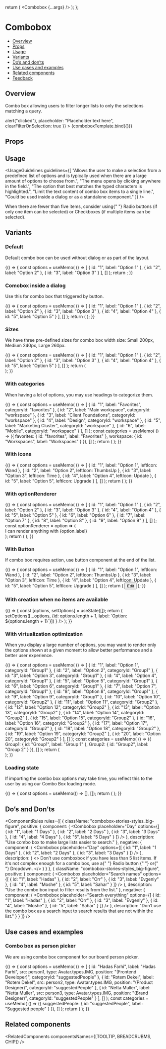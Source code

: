 
<Meta title="Inputs/Combo box" component={Combobox} />

<!--- Component template -->

  return (
    <DialogContentContainer>
      <Combobox {...args} />
    </DialogContentContainer>
  );
};

<!--- Component documentation -->

# Combobox

- [Overview](#overview)
- [Props](#props)
- [Usage](#usage)
- [Variants](#variants)
- [Do’s and don’ts](#dos-and-donts)
- [Use cases and examples](#use-cases-and-examples)
- [Related components](#related-components)
- [Feedback](#feedback)

## Overview

Combo box allowing users to filter longer lists to only the selections matching a query.

<Canvas>
  <Story
    name="Overview"
    args={{
      options: [
        { id: "1", label: "Option 1" },
        { id: "2", label: "Option 2" },
        { id: "3", label: "Option 3" }
      ],
      onClick: () => alert("clicked"),
      placeholder: "Placeholder text here",
      clearFilterOnSelection: true
    }}
  >
    {comboboxTemplate.bind({})}
  </Story>
</Canvas>

## Props

<ArgsTable story="Overview" />

## Usage

<UsageGuidelines
  guidelines={[
    "Allows the user to make a selection from a predefined list of options and is typically used when there are a large amount of options to choose from.",
    "The menu opens by clicking anywhere in the field.",
    "The option that best matches the typed characters is highlighted.",
    "Limit the text content of combo box items to a single line.",
    "Could be used inside a dialog or as a standalone component."
  ]}
/>

<Tip>
  When there are fewer than five items, consider using{" "}
  <Link href="/?path=/docs/inputs-radio-button--overview" size={Link.sizes.SMALL} withoutSpacing>
    Radio buttons
  </Link>
  (if only one item can be selected) or <Link
    href="/?path=/docs/inputs-checkbox--overview"
    size={Link.sizes.SMALL}
    withoutSpacing
  >
    Checkboxes
  </Link>
  (if multiple items can be selected).
</Tip>

## Variants

### Default

Default combo box can be used without dialog or as part of the layout.

<Canvas>
  <Story name="Default" play={defaultPlaySuite}>
    {() => {
      const options = useMemo(
        () => [
          { id: "1", label: "Option 1" },
          { id: "2", label: "Option 2" },
          { id: "3", label: "Option 3" }
        ],
        []
      );
      return <Combobox placeholder="Placeholder text here" options={options} />;
    }}
  </Story>
</Canvas>

### Comobox inside a dialog

Use this for combo box that triggered by button.

<Canvas>
  <Story name="Comobox inside a dialog">
    {() => {
      const options = useMemo(
        () => [
          { id: "1", label: "Option 1" },
          { id: "2", label: "Option 2" },
          { id: "3", label: "Option 3" },
          { id: "4", label: "Option 4" },
          { id: "5", label: "Option 5" }
        ],
        []
      );
      return (
        <DialogContentContainer>
          <Combobox options={options} placeholder="Placeholder text here" />
        </DialogContentContainer>
      );
    }}
  </Story>
</Canvas>

### Sizes

We have three pre-defined sizes for combo box width size: Small 200px, Medium 240px, Large 260px.

<Canvas>
  <Story name="Sizes">
    {() => {
      const options = useMemo(
        () => [
          { id: "1", label: "Option 1" },
          { id: "2", label: "Option 2" },
          { id: "3", label: "Option 3" },
          { id: "4", label: "Option 4" },
          { id: "5", label: "Option 5" }
        ],
        []
      );
      return (
        <div className="combobox-stories-styles_row">
          <DialogContentContainer>
            <Combobox options={options} size={Combobox.sizes.SMALL} placeholder="Placeholder text here" />
          </DialogContentContainer>
          <DialogContentContainer>
            <Combobox options={options} placeholder="Placeholder text here" />
          </DialogContentContainer>
          <DialogContentContainer>
            <Combobox options={options} size={Combobox.sizes.LARGE} placeholder="Placeholder text here" />
          </DialogContentContainer>
        </div>
      );
    }}
  </Story>
</Canvas>

### With categories

When having a lot of options, you may use headings to categorize them.

<Canvas>
  <Story name="With categories">
    {() => {
      const options = useMemo(
        () => [
          { id: "1", label: "Favorites", categoryId: "favorites" },
          { id: "2", label: "Main workspace", categoryId: "workspace" },
          { id: "3", label: "Client Foundations", categoryId: "workspace" },
          { id: "4", label: "Design", categoryId: "workspace" },
          { id: "5", label: "Marketing Cluster", categoryId: "workspace" },
          { id: "6", label: "Mobile", categoryId: "workspace" }
        ],
        []
      );
      const categories = useMemo(
        () => ({
          favorites: { id: "favorites", label: "Favorites" },
          workspace: { id: "Workspaces", label: "Workspaces" }
        }),
        []
      );
      return (
        <Flex
          gap={50}
          style={{ width: "100%" }}
          justify={Flex.justify.START}
          align={Flex.align.START}
        >
          <StoryDescription description="Regular" vertical align={Flex.align.START}>
            <DialogContentContainer style={{ height: "200px" }}>
              <Combobox options={options} categories={categories} placeholder="Placeholder text here"/>
            </DialogContentContainer>
          </StoryDescription>
          <StoryDescription description="Sticky mode" vertical align={Flex.align.START}>
            <DialogContentContainer style={{ height: "200px" }}>
              <Combobox options={options} categories={categories} placeholder="Placeholder text here" />
            </DialogContentContainer>
          </StoryDescription>
          <StoryDescription description="With divider" vertical align={Flex.align.START}>
            <DialogContentContainer style={{ height: "200px" }}>
              <Combobox
                options={options}
                categories={categories}
                withCategoriesDivider
                placeholder="Placeholder text here"
              />
            </DialogContentContainer>
          </StoryDescription>
        </Flex>
      );
    }}
  </Story>
</Canvas>

### With icons

<Canvas>
  <Story name="With icons">
    {() => {
      const options = useMemo(
        () => [
          { id: "1", label: "Option 1", leftIcon: Wand },
          { id: "2", label: "Option 2", leftIcon: ThumbsUp },
          { id: "3", label: "Option 3", leftIcon: Time },
          { id: "4", label: "Option 4", leftIcon: Update },
          { id: "5", label: "Option 5", leftIcon: Upgrade }
        ],
        []
      );
      return (
        <DialogContentContainer>
          <Combobox options={options} placeholder="Placeholder text here" />
        </DialogContentContainer>
      );
    }}
  </Story>
</Canvas>

### With optionRenderer

<Canvas>
  <Story name="With optionRenderer">
    {() => {
      const options = useMemo(
        () => [
          { id: "1", label: "Option 1" },
          { id: "2", label: "Option 2" },
          { id: "3", label: "Option 3" },
          { id: "4", label: "Option 4" },
          { id: "5", label: "Option 5" },
          { id: "6", label: "Option 6" },
          { id: "7", label: "Option 7" },
          { id: "8", label: "Option 8" },
          { id: "9", label: "Option 9" }
        ],
        []
      );
      const optionRenderer = option => (
        <div>
          <Icon icon={Person} /> I can render anything with {option.label}
        </div>
      );
      return (
        <DialogContentContainer>
          <Combobox
            options={options}
            optionRenderer={optionRenderer}
            placeholder="Placeholder text here"
            maxOptionsWithoutScroll={3}
          />
        </DialogContentContainer>
      );
    }}
  </Story>
</Canvas>

### With Button

If combo box requires action, use button component at the end of the list.

<Canvas>
  <Story name="With Button">
    {() => {
      const options = useMemo(
        () => [
          { id: "1", label: "Option 1", leftIcon: Wand },
          { id: "2", label: "Option 2", leftIcon: ThumbsUp },
          { id: "3", label: "Option 3", leftIcon: Time },
          { id: "4", label: "Option 4", leftIcon: Update },
          { id: "5", label: "Option 5", leftIcon: Upgrade }
        ],
        []
      );
      return (
        <DialogContentContainer>
          <Combobox options={options} placeholder="Placeholder text here" />
          <Button kind={Button.kinds.TERTIARY} className="combobox-stories-styles_btn" leftIcon={Edit}>
            Edit
          </Button>
        </DialogContentContainer>
      );
    }}
  </Story>
</Canvas>

### With creation when no items are available

<Canvas>
  <Story name="With Creation">
      {() => {
        const [options, setOptions] = useState([]);
        return (
          <DialogContentContainer>
            <Combobox
              options={options}
              placeholder="Type to create"
              addNewLabel="Create new item"
              onAddNew={() => setOptions([...options, {id: options.length + 1, label: `Option: ${options.length + 1}`}]) }
            />
          </DialogContentContainer>
        );
      }}
  </Story>
</Canvas>


### With virtualization optimization

When you display a large number of options, you may want to render only the options shown at a given moment to allow better performance and a
better user experience.

<Canvas>
  <Story name="With virtualization optimization">
    {() => {
      const options = useMemo(
        () => [
          { id: "1", label: "Option 1", categoryId: "Group1" },
          { id: "2", label: "Option 2", categoryId: "Group1" },
          { id: "3", label: "Option 3", categoryId: "Group1" },
          { id: "4", label: "Option 4", categoryId: "Group1" },
          { id: "5", label: "Option 5", categoryId: "Group1" },
          { id: "6", label: "Option 6", categoryId: "Group1" },
          { id: "7", label: "Option 7", categoryId: "Group1" },
          { id: "8", label: "Option 8", categoryId: "Group1" },
          { id: "9", label: "Option 9", categoryId: "Group1" },
          { id: "10", label: "Option 10", categoryId: "Group2" },
          { id: "11", label: "Option 11", categoryId: "Group2" },
          { id: "12", label: "Option 12", categoryId: "Group2" },
          { id: "13", label: "Option 13", categoryId: "Group2" },
          { id: "14", label: "Option 14", categoryId: "Group2" },
          { id: "15", label: "Option 15", categoryId: "Group2" },
          { id: "16", label: "Option 16", categoryId: "Group2" },
          { id: "17", label: "Option 17", categoryId: "Group2" },
          { id: "18", label: "Option 18", categoryId: "Group2" },
          { id: "19", label: "Option 19", categoryId: "Group2" },
          { id: "20", label: "Option 20", categoryId: "Group2" }
        ],
        []
      );
      const categories = useMemo(
        () => ({
          Group1: { id: "Group1", label: "Group 1" },
          Group2: { id: "Group2", label: "Group 2" }
        }),
        []
      );
      return (
        <Flex gap={Flex.gaps.SMALL} style={{ width: "100%" }} justify={Flex.justify.CENTER} align={Flex.align.START}>
          <StoryDescription
            className="combobox-stories-styles_virtualized-description"
            align={Flex.align.START}
            description="Virtualization optimization without categories"
            vertical
            headerStyle={{ width: "70%", textAlign: "start" }}
          >
            <div style={{ width: "280px" }}>
              <DialogContentContainer>
                <Combobox
                  options={options}
                  renderOnlyVisibleOptions
                  placeholder="Placeholder text here"
                  maxOptionsWithoutScroll={3}
                />
              </DialogContentContainer>
            </div>
          </StoryDescription>
          <StoryDescription
            className="combobox-stories-styles_virtualized-description"
            align={Flex.align.START}
            description="Virtualization optimization with categories"
            vertical
            headerStyle={{ width: "70%", textAlign: "start" }}
          >
            <div style={{ width: "280px" }}>
              <DialogContentContainer>
                <Combobox
                  options={options}
                  renderOnlyVisibleOptions
                  categories={categories}
                  placeholder="Placeholder text here"
                  maxOptionsWithoutScroll={3}
                />
              </DialogContentContainer>
            </div>
          </StoryDescription>
          <StoryDescription
            className="combobox-stories-styles_virtualized-description"
            align={Flex.align.START}
            description="Virtualization optimization with sticky categories"
            vertical
            headerStyle={{ width: "70%", textAlign: "start" }}
          >
            <div style={{ width: "280px" }}>
              <DialogContentContainer>
                <Combobox
                  stickyCategories
                  options={options}
                  renderOnlyVisibleOptions
                  categories={categories}
                  placeholder="Placeholder text here"
                  maxOptionsWithoutScroll={3}
                />
              </DialogContentContainer>
            </div>
          </StoryDescription>
        </Flex>
      );
    }}
  </Story>
</Canvas>

### Loading state

If importing the combo box options may take time, you reflect this to the user by using our Combo Box loading mode.

<Canvas>
  <Story name="Loading state">
    {() => {
      const options = useMemo(() => [], []);
      return (
        <DialogContentContainer>
          <Combobox loading options={options} placeholder="Board name" />
        </DialogContentContainer>
      );
    }}
  </Story>
</Canvas>

## Do’s and Don’ts

<ComponentRules
  rules={[
    {
      className: "combobox-stories-styles_big-figure",
      positive: {
        component: (
          <DialogContentContainer>
            <Combobox
              placeholder="Day"
              options={[
                { id: "1", label: "1 Days" },
                { id: "2", label: "2 Days" },
                { id: "3", label: "3 Days" },
                { id: "4", label: "4 Days" },
                { id: "5", label: "5 Days" }
              ]}
            />
          </DialogContentContainer>
        ),
        description: "Use combo box to make large lists easier to search."
      },
      negative: {
        component: (
          <DialogContentContainer>
            <Combobox
              placeholder="Day"
              options={[
                { id: "1", label: "1 Days" },
                { id: "2", label: "2 Days" },
                { id: "3", label: "3 Days" }
              ]}
            />
          </DialogContentContainer>
        ),
        description: (
          <>
            Don’t use comboxbox if you have less than 5 list items. If it's not complex enough for a combo box, use a{" "}
            <Link href="/?path=/docs/inputs-radio-button--overview" withoutSpacing>
              Radio button
            </Link>{" "}
            or{" "}
            <Link href="/?path=/docs/inputs-dropdown--overview" withoutSpacing>
              Dropdown.
            </Link>
          </>
        )
      }
    },
    {
      className: "combobox-stories-styles_big-figure",
      positive: {
        component: (
          <DialogContentContainer>
            <Combobox
              placeholder="Search names"
              options={[
                { id: "1", label: "Hadas" },
                { id: "2", label: "Orr" },
                { id: "3", label: "Evgeniy" },
                { id: "4", label: "Moshe" },
                { id: "5", label: "Sahar" }
              ]}
            />
          </DialogContentContainer>
        ),
        description: "Use the combo box input to filter results from the list."
      },
      negative: {
        component: (
          <DialogContentContainer>
            <Combobox
              placeholder="Search everything"
              options={[
                { id: "1", label: "Hadas" },
                { id: "2", label: "Orr" },
                { id: "3", label: "Evgeniy" },
                { id: "4", label: "Moshe" },
                { id: "5", label: "Sahar" }
              ]}
            />
          </DialogContentContainer>
        ),
        description: "Don’t use the combo box as a search input to search results that are not within the list."
      }
    }
  ]}
/>

## Use cases and examples

### Combo box as person picker

We are using combo box component for our board person picker.

<Canvas>
  <Story name="Combo box as person picker">
    {() => {
      const options = useMemo(
        () => [
          {
            id: "Hadas Farhi",
            label: "Hadas Farhi",
            src: person1,
            type: Avatar.types.IMG,
            position: "(Frontend Developer)",
            categoryId: "suggestedPeople"
          },
          {
            id: "Rotem Dekel",
            label: "Rotem Dekel",
            src: person2,
            type: Avatar.types.IMG,
            position: "(Product Designer)",
            categoryId: "suggestedPeople"
          },
          {
            id: "Netta Muller",
            label: "Netta Muller",
            src: person3,
            type: Avatar.types.IMG,
            position: "(Brand Designer)",
            categoryId: "suggestedPeople"
          }
        ],
        []
      );
      const categories = useMemo(
        () => ({
          suggestedPeople: { id: "suggestedPeople", label: "Suggested people" }
        }),
        []
      );
      return (
        <Flex style={{ width: "100%", height: "270px" }} justify={Flex.justify.CENTER} align={Flex.align.START}>
          <Dialog
            content={() => (
              <DialogContentContainer className="combobox-stories-styles_wrapper">
                <Combobox
                  options={options}
                  categories={categories}
                  optionRenderer={optionRenderer}
                  size={Combobox.sizes.SMALL}
                  placeholder="Search"
                />
              </DialogContentContainer>
            )}
            tooltip
            position={Dialog.positions.BOTTOM}
            open={true}
          >
            <div className="person-picker-mock">
              <Avatar size={Avatar.sizes.SMALL} src={person1} type={Avatar.types.IMG} />
            </div>
          </Dialog>
        </Flex>
      );
    }}
  </Story>
</Canvas>

## Related components

<RelatedComponents componentsNames={[TOOLTIP, BREADCRUBMS, CHIP]} />
